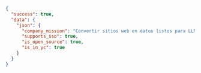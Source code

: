 ```json Output
{
  "success": true,
  "data": {
    "json": {
      "company_mission": "Convertir sitios web en datos listos para LLM",
      "supports_sso": true,
      "is_open_source": true,
      "is_in_yc": true
    }
  }
}
```
